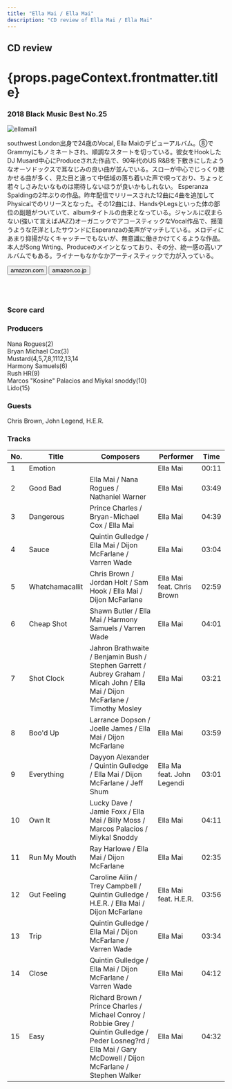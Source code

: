 ```yaml
---
title: "Ella Mai / Ella Mai"
description: "CD review of Ella Mai / Ella Mai"
---
```





<h2>CD review</h2>
<h1 className="h1--no--margin">{props.pageContext.frontmatter.title}</h1>
<h3><Link to="/best50/2018/">2018 Black Music Best No.25</Link></h3>

<Row  className="image-card-group">
	<Column colMd={"4"} colLg={"4"} noGutterMdLeft="">
       <ImageCard>

![ellamai1](../../images/cd/ellamai1L.jpg)

</ImageCard>
	</Column>
	<Column colMd={"8"} colLg={"8"} noGutterMdLeft="">
	<p>
	southwest London出身で24歳のVocal, Ella Maiのデビューアルバム。⑧でGrammyにもノミネートされ、順調なスタートを切っている。彼女をHookしたDJ Musard中心にProduceされた作品で、90年代のUS R&Bを下敷きにしたようなオーソドックスで耳なじみの良い曲が並んでいる。スローが中心でじっくり聴かせる曲が多く、見た目と違って中低域の落ち着いた声で唄っており、ちょっと若々しさみたいなものは期待しないほうが良いかもしれない。
	Esperanza Spaldingの2年ぶりの作品。昨年配信でリリースされた12曲に4曲を追加してPhysicalでのリリースとなった。その12曲には、HandsやLegsといった体の部位の副題がついていて、albumタイトルの由来となっている。ジャンルに収まらない(強いて言えばJAZZ)オーガニックでアコースティックなVocal作品で、揺蕩うような茫洋としたサウンドにEsperanzaの美声がマッチしている。メロディにあまり抑揚がなくキャッチーでもないが、無意識に働きかけてくるような作品。本人がSong Wrting、Produceのメインとなっており、その分、統一感の高いアルバムでもある。ライナーもなかなかアーティスティックで力が入っている。
	</p>
    <div>
	  <Button href="https://amzn.to/3ekoIWW" kind="primary" size="small" renderIcon={ArrowUpRight24}>
      amazon.com
      </Button>
      <Button href="https://amzn.to/2zOkGqN" kind="secondary" size="small" renderIcon={ArrowUpRight24}>
      amazon.co.jp
      </Button>
	</div>
	<a style="display:inline-block;overflow:hidden;background:url(https://linkmaker.itunes.apple.com/ja-jp/lockup.svg?releaseDate=2018-10-12&kind=album&bubble=apple_music&style=mono-black) no-repeat;width:180px;height:45px;" href="https://geo.music.apple.com/jp/album/ella-mai/1436555269?mt=1&app=music&ls=1&at=11lcug"></a>
	<a style="display:inline-block;overflow:hidden;background:url(https://linkmaker.itunes.apple.com/ja-jp/badge-lrg.svg?releaseDate=2018-10-12T00:00:00Z&kind=album&bubble=itunes_music) no-repeat;width:140px;height:45px;" href="https://geo.music.apple.com/jp/album/ella-mai/1436555269?app=itunes&at=11lcug"></a>
	</Column>
</Row>
<Row >
	<Column colMd={"4"} colLg={"4"} noGutterMdLeft="">
<div>
    <h3>Score card</h3>
	<SliderJS1 value="5" />
    <SliderJS2 value="1" />
	<SliderJS3 value="1" />
    <SliderJS4 value="8" />
</div>
</Column>
<Column colMd={"8"} colLg={"8"} noGutterMdLeft="">
<div>
<h3>Producers</h3>
<p>
Nana Rogues(2)
<br/>Bryan Michael Cox(3)
<br/>Mustard(4,5,7,8,1112,13,14
<br/>Harmony Samuels(6)
<br/>Rush HR(9)
<br/>Marcos "Kosine" Palacios and Miykal snoddy(10)
<br/>Lido(15)
</p>
<h3>Guests</h3>
<p>
	Chris Brown, John Legend, H.E.R.
</p>
</div>
</Column>
</Row>

<h3>Tracks</h3>

| No. |	 Title          |	 Composers                                                                                                                                                     |	 Performer              | Time	|
| --- |	--------------- | ---------------------------------------------------------------------------------------------------------------------------------------------------------------- | -------------------------- | ----- |
| 1	  |	Emotion        	|                                                                                                                                                                  | Ella Mai                  	| 00:11 |
| 2	  |	Good Bad       	| Ella Mai / Nana Rogues / Nathaniel Warner                                                                                                                        | Ella Mai                  	| 03:49 |
| 3	  |	Dangerous      	| Prince Charles / Bryan-Michael Cox / Ella Mai                                                                                                                    | Ella Mai                  	| 04:39 |
| 4	  |	Sauce          	| Quintin Gulledge / Ella Mai / Dijon McFarlane / Varren Wade                                                                                                      | Ella Mai                  	| 03:04 |
| 5	  |	Whatchamacallit	| Chris Brown / Jordan Holt / Sam Hook / Ella Mai / Dijon McFarlane                                                                                                | Ella Mai feat. Chris Brown	| 02:59 |
| 6	  |	Cheap Shot     	| Shawn Butler / Ella Mai / Harmony Samuels / Varren Wade                                                                                                          | Ella Mai                  	| 04:01 |
| 7	  |	Shot Clock     	| Jahron Brathwaite / Benjamin Bush / Stephen Garrett / Aubrey Graham / Micah John / Ella Mai / Dijon McFarlane / Timothy Mosley                                   | Ella Mai                  	| 03:21 |
| 8	  |	Boo'd Up       	| Larrance Dopson / Joelle James / Ella Mai / Dijon McFarlane                                                                                                      | Ella Mai                  	| 03:59 |
| 9	  |	Everything     	| Dayyon Alexander / Quintin Gulledge / Ella Mai / Dijon McFarlane / Jeff Shum                                                                                     | Ella Ma feat. John Legendi	| 03:01 |
| 10  |	Own It         	| Lucky Dave / Jamie Foxx / Ella Mai / Billy Moss / Marcos Palacios / Miykal Snoddy                                                                                | Ella Mai                  	| 04:11 |
| 11  |	Run My Mouth   	| Ray Harlowe / Ella Mai / Dijon McFarlane                                                                                                                         | Ella Mai                  	| 02:35 |
| 12  |	Gut Feeling    	| Caroline Ailin / Trey Campbell / Quintin Gulledge / H.E.R. / Ella Mai / Dijon McFarlane                                                                          | Ella Mai feat. H.E.R.     	| 03:56 |
| 13  |	Trip           	| Quintin Gulledge / Ella Mai / Dijon McFarlane / Varren Wade                                                                                                      | Ella Mai                  	| 03:34 |
| 14  |	Close          	| Quintin Gulledge / Ella Mai / Dijon McFarlane / Varren Wade                                                                                                      | Ella Mai                  	| 04:12 |
| 15  |	Easy           	| Richard Brown / Prince Charles / Michael Conroy / Robbie Grey / Quintin Gulledge / Peder Losneg?rd / Ella Mai / Gary McDowell / Dijon McFarlane / Stephen Walker | Ella Mai                  	| 04:32 |
